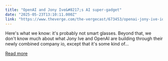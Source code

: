 ```yaml
---
title: "OpenAI and Jony Ive&#8217;s AI super-gadget"
date: "2025-05-23T13:10:11.000Z"
link: "https://www.theverge.com/the-vergecast/673453/openai-jony-ive-io-gadget-google-io-vergecast"
---
```


Here's what we know: it's probably not smart glasses. Beyond that, we don't know much about what Jony Ive and OpenAI are building through their newly combined company io, except that it's some kind of...

[Read more](https://www.theverge.com/the-vergecast/673453/openai-jony-ive-io-gadget-google-io-vergecast)
